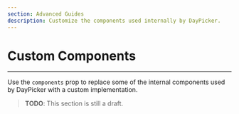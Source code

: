 ```yaml
---
section: Advanced Guides
description: Customize the components used internally by DayPicker.
---
```


# Custom Components

---

Use the `components` prop to replace some of the internal components used by DayPicker with a custom implementation.

> **TODO**: This section is still a draft.
